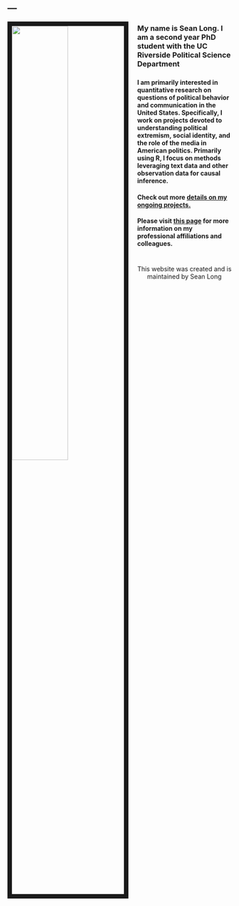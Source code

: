 ---
---

<link rel="stylesheet" href="styles.css" type="text/css">


<img src="images/Hood.jpg" style="width:50%; border:10px solid; margin-right: 20px" align="left">

###

###

###

###

### My name is Sean Long. I am a second year PhD student with the UC Riverside Political Science Department

###

###

###


###


###


###


###

###


###


###


###


###


#### I am primarily interested in quantitative research on questions of political behavior and communication in the United States. Specifically, I work on projects devoted to understanding political extremism, social identity, and the role of the media in American politics. Primarily using R, I focus on methods leveraging text data and other observation data for causal inference.
#### Check out more [details on my ongoing projects.](https://seandlong.github.io/research)


####

####

#### Please visit [this page](https://seandlong.github.io/affiliations) for more information on my professional affiliations and colleagues.


#

#

#

#

#

#

#

#

#

#

#


<center>
This website was created and is maintained by Sean Long
</center>